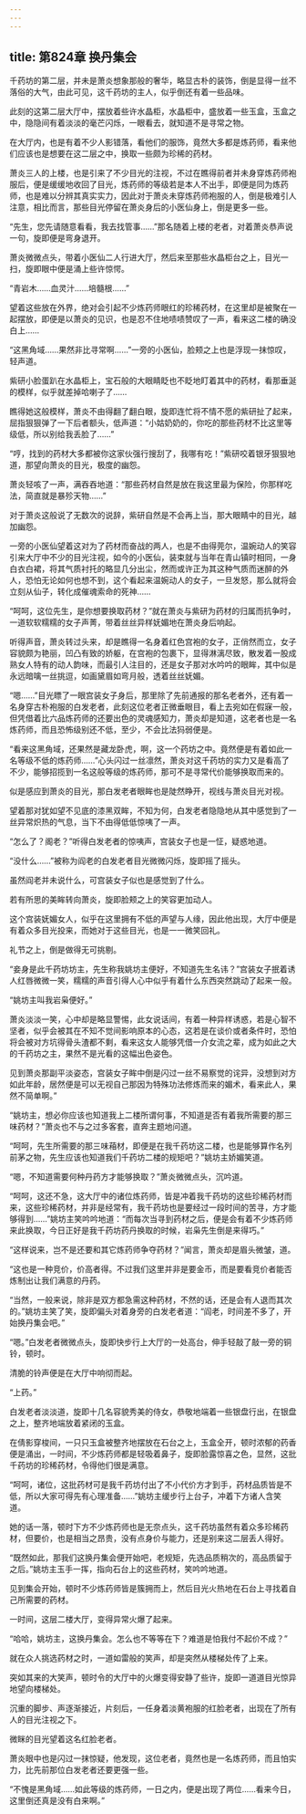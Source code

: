 ```yaml
---
---
---
```

title: 第824章 换丹集会
---



千药坊的第二层，并未是萧炎想象那般的奢华，略显古朴的装饰，倒是显得一丝不落俗的大气，由此可见，这千药坊的主人，似乎倒还有着一些品味。

此刻的这第二层大厅中，摆放着些许水晶柜，水晶柜中，盛放着一些玉盒，玉盒之中，隐隐间有着淡淡的毫芒闪烁，一眼看去，就知道不是寻常之物。

在大厅内，也是有着不少人影错落，看他们的服饰，竟然大多都是炼药师，看来他们应该也是想要在这二层之中，换取一些颇为珍稀的药材。

萧炎三人的上楼，也是引来了不少目光的注视，不过在瞧得前者并未身穿炼药师袍服后，便是缓缓地收回了目光，炼药师的等级若是本人不出手，即便是同为炼药师，也是难以分辨其真实实力，因此对于萧炎未穿炼药师袍服的人，倒是极难引人注意，相比而言，那些目光停留在萧炎身后的小医仙身上，倒是更多一些。

“先生，您先请随意看看，我去找管事……”那名随着上楼的老者，对着萧炎恭声说一句，旋即便是弯身退开。

萧炎微微点头，带着小医仙二人行进大厅，然后来至那些水晶柜台之上，目光一扫，旋即眼中便是涌上些许惊愕。

“青岩木……血灵汁……培髓根……”

望着这些放在外界，绝对会引起不少炼药师眼红的珍稀药材，在这里却是被聚在一起摆放，即便是以萧炎的见识，也是忍不住地啧啧赞叹了一声，看来这二楼的确没白上……

“这黑角域……果然非比寻常啊……”一旁的小医仙，脸颊之上也是浮现一抹惊叹，轻声道。

紫研小脸蛋趴在水晶柜上，宝石般的大眼睛眨也不眨地盯着其中的药材，看那垂涎的模样，似乎就差掉哈喇子了……

瞧得她这般模样，萧炎不由得翻了翻白眼，旋即连忙将不情不愿的紫研扯了起来，屈指狠狠弹了一下后者额头，低声道：“小姑奶奶的，你吃的那些药材不比这里等级低，所以别给我丢脸了……”

“哼，找到的药材大多都被你这家伙强行搜刮了，我哪有吃！”紫研咬着银牙狠狠地道，那望向萧炎的目光，极度的幽怨。

萧炎轻咳了一声，满吞吞地道：“那些药材自然是放在我这里最为保险，你那样吃法，简直就是暴殄天物……”

对于萧炎这般说了无数次的说辞，紫研自然是不会再上当，那大眼睛中的目光，越加幽怨。

一旁的小医仙望着这对为了药材而奋战的两人，也是不由得莞尔，温婉动人的笑容引来大厅中不少的目光注视，如今的小医仙，装束就与当年在青山镇时相同，一身白衣白裙，将其气质衬托的略显几分出尘，然而或许正为其这种气质而迷醉的外人，恐怕无论如何也想不到，这个看起来温婉动人的女子，一旦发怒，那么就将会立刻从仙子，转化成催魂索命的死神……

“呵呵，这位先生，是你想要换取药材？”就在萧炎与紫研为药材的归属而抗争时，一道软软糯糯的女子声菁，带着丝丝异样妩媚地在萧炎身后响起。

听得声音，萧炎转过头来，却是瞧得一名身着红色宫袍的女子，正俏然而立，女子容貌颇为艳丽，凹凸有致的娇躯，在宫袍的包裹下，显得淋漓尽致，散发着一股成熟女人特有的动人韵味，而最引人注目的，还是女子那对水吟吟的眼眸，其中似是永远暗噙一丝挑逗，如画黛眉如弯月般，透着丝丝妩媚。

“嗯……”目光瞟了一眼宫装女子身后，那里除了先前通报的那名老者外，还有着一名身穿古朴袍服的白发老者，此刻这位老者正微垂眼目，看上去宛如在假寐一般，但凭借着比六品炼药师的还要出色的灵魂感知力，萧炎却是知道，这老者也是一名炼药师，而且恐怖级别还不低，至少，不会比法犸弱便是。

“看来这黑角域，还果然是藏龙卧虎，啊，这一个药坊之中。竟然便是有着如此一名等级不低的炼药师……”心头闪过一丝凛然，萧炎对这千药坊的实力又是看高了不少，能够招揽到一名这般等级的炼药师，那可不是寻常代价能够换取而来的。

似是感应到萧炎的目光，那白发老者眼眸也是陡然睁开，视线与萧炎目光对视。

望着那对犹如望不见底的漆黑双眸，不知为何，白发老者隐隐地从其中感觉到了一丝异常炽热的气息，当下不由得低低惊咦了一声。

“怎么了？阁老？”听得白发老者的惊咦声，宫装女子也是一怔，疑惑地道。

“没什么……”被称为阎老的白发老者目光微微闪烁，旋即摇了摇头。

虽然阎老并未说什么，可宫装女子似也是感觉到了什么。

若有所思的美眸转向萧炎，旋即脸颊之上的笑容更加动人。

这个宫装妩媚女人，似乎在这里拥有不低的声望与人缘，因此他出现，大厅中便是有着众多目光投来，而她对于这些目光，也是一一微笑回礼。

礼节之上，倒是做得无可挑剔。

“妾身是此千药坊坊主，先生称我姚坊主便好，不知道先生名讳？”宫装女子抿着诱人红唇微微一笑，糯糯的声音引得人心中似乎有着什么东西突然跳动了起来一般。

“姚坊主叫我岩枭便好。”

萧炎淡淡一笑，心中却是略显警惕，此女说话间，有着一种异样诱惑，若是心智不坚者，似乎会被其在不知不觉间影响原本的心态，这若是在谈价或者条件时，恐怕将会被对方坑得骨头渣都不剩，看来这女人能够凭借一介女流之辈，成为如此之大的千药坊之主，果然不是光看的这幅出色姿色。

见到萧炎那副平淡姿态，宫装女子眸中倒是闪过一丝不易察觉的诧异，没想到对方如此年龄，居然便是可以无视自己那因为特殊功法修炼而来的媚术，看来此人，果然不简单啊。”

“姚坊主，想必你应该也知道我上二楼所谓何事，不知道是否有着我所需要的那三味药材？”萧炎也不与之过多客套，直奔主题地问道。

“呵呵，先生所需要的那三味葙材，即便是在我千药坊这二楼，也是能够算作名列前茅之物，先生应该也知道我们千药坊二楼的规矩吧？”姚坊主娇媚笑道。

“嗯，不知道需要何种丹药方才能够换取？”萧炎微微点头，沉吟道。

“呵呵，这还不急，这大厅中的诸位炼药师，皆是冲着我千药坊的这些珍稀药材而来，这些珍稀药材，并非是经常有，我千药坊也是要经过一段时间的苦寻，方才能够得到……”姚坊主笑吟吟地道：“而每次当寻到药材之后，便是会有着不少炼药师来此换取，今日正好是我千药坊药丹换取的时候，岩枭先生倒是来得巧。”

“这样说来，岂不是还要和其它炼药师争夺药材？”闻言，萧炎却是眉头微皱，道。

“这也是一种竞价，价高者得。不过我们这里并非是要金币，而是要看竞价者能否炼制出让我们满意的丹药。

“当然，一般来说，除非是双方都急需这种药材，不然的话，还是会有人退而其次的。”姚坊主笑了笑，旋即偏头对着身旁的白发老者道：“阎老，时间差不多了，开始换丹集会吧。”

“嗯。”白发老者微微点头，旋即快步行上大厅的一处高台，伸手轻敲了敲一旁的铜铃，顿时。

清脆的铃声便是在大厅中响彻而起。

“上药。”

白发老者淡淡道，旋即十几名容貌秀美的侍女，恭敬地端着一些银盘行出，在银盘之上，整齐地端放着紧闭的玉盒。

在倩影穿梭间，一只只玉盒被整齐地摆放在石台之上，玉盒全开，顿时浓郁的药香便是涌出，一时间，不少炼药师都是轻吸着鼻子，旋即脸露惊喜之色，显然，这批千药坊的珍稀药材，令得他们很是满意。

“呵呵，诸位，这批药材可是我千药坊付出了不小代价方才到手，药材品质皆是不低，所以大家可得先有心理准备……”姚坊主缓步行上台子，冲着下方诸人含笑道。

她的话一落，顿时下方不少炼药师也是无奈点头，这千药坊虽然有着众多珍稀药材，但要价，也是相当之昂贵，没有点身价与能力，还是别来这二层丢人得好。

“既然如此，那我们这换丹集会便开始吧，老规矩，先选品质稍次的，高品质留于之后。”姚坊主玉手一挥，指向石台上的这些药材，笑吟吟地道。

见到集会开始，顿时不少炼药师皆是簇拥而上，然后目光火热地在石台上寻找着自己所需要的药材。

一时间，这层二楼大厅，变得异常火爆了起来。

“哈哈，姚坊主，这换丹集会。怎么也不等等在下？难道是怕我付不起价不成？”

就在众人挑选药材之时，一道如雷般的笑声，却是突然从楼梯处传了上来。

突如其来的大笑声，顿时令的大厅中的火爆变得安静了些许，旋即一道道目光惊异地望向楼梯处。

沉重的脚步、声逐渐接近，片刻后，一任身着淡黄袍服的红脸老者，出现在了所有人的目光注视之下。

微眯的目光望着这名红脸老者。

萧炎眼中也是闪过一抹惊疑，他发现，这位老者，竟然也是一名炼药师，而且怕实力，比先前那位白发老者还要更强一些。

“不愧是黑角域……如此等级的炼药师，一日之内，便是出现了两位……看来今日，这里倒还真是没有白来啊。”